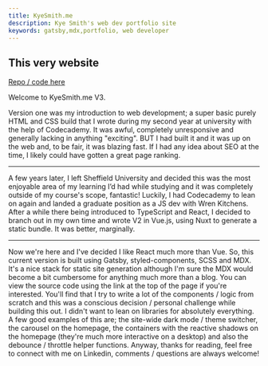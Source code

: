 ```yaml
---
title: KyeSmith.me
description: Kye Smith's web dev portfolio site
keywords: gatsby,mdx,portfolio, web developer
---
```



## This very website

<p>
  <a href="https://github.com/SmithKy3/Kyesmith.me" target="_blank">
    Repo / code here <CodeSlash />
  </a>
</p>

Welcome to KyeSmith.me V3.

Version one was my introduction to web development; a super basic purely HTML and CSS build
that I wrote during my second year at university with the help of Codecademy. It was awful,
completely unresponsive and generally lacking in anything "exciting". BUT I had built it and it
was up on the web and, to be fair, it was blazing fast. If I had any idea about SEO at the time, I
likely could have gotten a great page ranking.

---

A few years later, I left Sheffield University and decided this was the most enjoyable area of my learning I’d had
while studying and it was completely outside of my course's scope, fantastic! Luckily, I had Codecademy to lean
on again and landed a graduate position as a JS dev with Wren Kitchens. After a while there being introduced to
TypeScript and React, I decided to branch out in my own time and wrote V2 in Vue.js, using Nuxt to generate a static
bundle. It was better, marginally.

---

Now we're here and I've decided I like React much more than Vue. So, this current version is built using Gatsby,
styled-components, SCSS and MDX. It's a nice stack for static site generation although I'm sure the MDX would become
a bit cumbersome for anything much more than a blog. You can view the source code using the link at the top of the page
if you're interested. You'll find that I try to write a lot of the components / logic from scratch and this was a conscious
decision / personal challenge while building this out. I didn't want to lean on libraries for absolutely everything.
A few good examples of this are; the site-wide dark mode / theme switcher, the carousel on the homepage, the containers
with the reactive shadows on the homepage (they're much more interactive on a desktop) and also the debounce / throttle
helper functions. Anyway, thanks for reading, feel free to connect with me on Linkedin, comments / questions are
always welcome!
